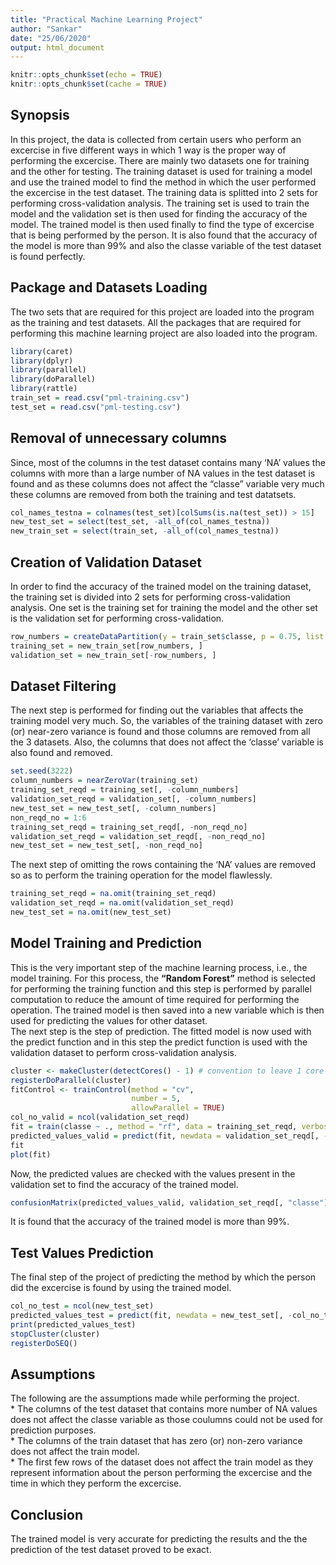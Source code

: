 ```yaml
---
title: "Practical Machine Learning Project"
author: "Sankar"
date: "25/06/2020"
output: html_document
---
```


```r
knitr::opts_chunk$set(echo = TRUE)
knitr::opts_chunk$set(cache = TRUE)
```

## Synopsis

In this project, the data is collected from certain users who perform an excercise in five different ways in which 1 way is the proper way of performing the excercise. There are mainly two datasets one for training and the other for testing. The training dataset is used for training a model and use the trained model to find the method in which the user performed the excercise in the test dataset. The training data is splitted into 2 sets for performing cross-validation analysis. The training set is used to train the model and the validation set is then used for finding the accuracy of the model. The trained model is then used finally to find the type of excercise that is being performed by the person. It is also found that the accuracy of the model is more than 99% and also the classe variable of the test dataset is found perfectly.

## Package and Datasets Loading

The two sets that are required for this project are loaded into the program as the training and test datasets. All the packages that are required for performing this machine learning project are also loaded into the program. 

```r

library(caret)
library(dplyr)
library(parallel)
library(doParallel)
library(rattle)
train_set = read.csv("pml-training.csv")
test_set = read.csv("pml-testing.csv")

```

## Removal of unnecessary columns

Since, most of the columns in the test dataset contains many 'NA' values the columns with more than a large number of NA values in the test dataset is found and as these columns does not affect the "classe" variable very much these columns are removed from both the training and test datatsets. 

```r

col_names_testna = colnames(test_set)[colSums(is.na(test_set)) > 15]
new_test_set = select(test_set, -all_of(col_names_testna))
new_train_set = select(train_set, -all_of(col_names_testna))

```

## Creation of Validation Dataset

In order to find the accuracy of the trained model on the training dataset, the training set is divided into 2 sets for performing cross-validation analysis. One set is the training set for training the model and the other set is the validation set for performing cross-validation. 

```r

row_numbers = createDataPartition(y = train_set$classe, p = 0.75, list = FALSE)
training_set = new_train_set[row_numbers, ]
validation_set = new_train_set[-row_numbers, ]

```

## Dataset Filtering

The next step is performed for finding out the variables that affects the training model very much. So, the variables of the training dataset with zero (or) near-zero variance is found and those columns are removed from all the 3 datasets. Also, the columns that does not affect the 'classe' variable is also found and removed.

```r

set.seed(3222)
column_numbers = nearZeroVar(training_set)
training_set_reqd = training_set[, -column_numbers]
validation_set_reqd = validation_set[, -column_numbers]
new_test_set = new_test_set[, -column_numbers]
non_reqd_no = 1:6
training_set_reqd = training_set_reqd[, -non_reqd_no]
validation_set_reqd = validation_set_reqd[, -non_reqd_no]
new_test_set = new_test_set[, -non_reqd_no]

```

The next step of omitting the rows containing the 'NA' values are removed so as to perform the training operation for the model flawlessly.

```r

training_set_reqd = na.omit(training_set_reqd)
validation_set_reqd = na.omit(validation_set_reqd)
new_test_set = na.omit(new_test_set)

```

## Model Training and Prediction

This is the very important step of the machine learning process, i.e., the model training. For this process, the **"Random Forest"** method is selected for performing the training function and this step is performed by parallel computation to reduce the amount of time required for performing the operation. The trained model is then saved into a new variable which is then used for predicting the values for other dataset.  
The next step is the step of prediction. The fitted model is now used with the predict function and in this step the predict function is used with the validation dataset to perform cross-validation analysis.  

```r

cluster <- makeCluster(detectCores() - 1) # convention to leave 1 core for OS
registerDoParallel(cluster)
fitControl <- trainControl(method = "cv",
                           number = 5,
                           allowParallel = TRUE)
col_no_valid = ncol(validation_set_reqd)
fit = train(classe ~ ., method = "rf", data = training_set_reqd, verbose = FALSE, trControl = fitControl)
predicted_values_valid = predict(fit, newdata = validation_set_reqd[, -col_no_valid])
fit
plot(fit)

```

Now, the predicted values are checked with the values present in the validation set to find the accuracy of the trained model.  

```r

confusionMatrix(predicted_values_valid, validation_set_reqd[, "classe"])

```

It is found that the accuracy of the trained model is more than 99%.  

## Test Values Prediction

The final step of the project of predicting the method by which the person did the excercise is found by using the trained model.  

```r

col_no_test = ncol(new_test_set)
predicted_values_test = predict(fit, newdata = new_test_set[, -col_no_test])
print(predicted_values_test)
stopCluster(cluster)
registerDoSEQ()

```

## Assumptions

The following are the assumptions made while performing the project.  
* The columns of the test dataset that contains more number of NA values does not affect the classe variable as those coulumns could not be used for prediction purposes.  
* The columns of the train dataset that has zero (or) non-zero variance does not affect the train model.  
* The first few rows of the dataset does not affect the train model as they represent information about the person performing the excercise and the time in which they perform the excercise.

## Conclusion

The trained model is very accurate for predicting the results and the the prediction of the test dataset proved to be exact. 
